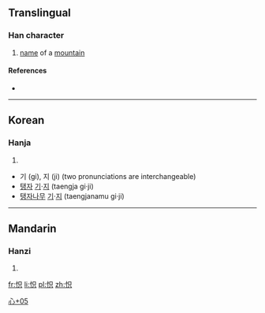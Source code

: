 ==Translingual==

===Han character===
{{Han char|rn=61|rad=心|as=05|sn=8|four=|canj=心口金 (PRC)|ids=⿰[[忄]][[只]]}}

# [[name]] of a [[mountain]]

====References====
* {{Han ref|kx=0383.111|dj=0713.010|hdz=42285.051|uh=603E|ud=24638}}

----

==Korean==

===Hanja===
{{ko-hanja|hangeul=[[기]], [[지]]|eumhun=[[탱자]] [[기]]·[[지]], [[탱자나무]] [[기]]·[[지]]|rv=gi, ji|mr=ki, chi|y=ki, ci}}

# {{defn|lang=ko|sort=心05}}

* 기 (gi), 지 (ji) (two pronunciations are interchangeable)
* [[탱자]] [[기]]·[[지]] (taengja gi·ji)
* [[탱자나무]] [[기]]·[[지]] (taengjanamu gi·ji)

----

==Mandarin==

===Hanzi===
{{cmn-hanzi|pin=[[zhǐ]] ([[zhi3]])|wg=chih<sup>3</sup>}}

# {{defn|lang=cmn|sort=心05}}

[[Category:Korean-only CJKV Characters|心+05]]

[[fr:怾]]
[[li:怾]]
[[pl:怾]]
[[zh:怾]]